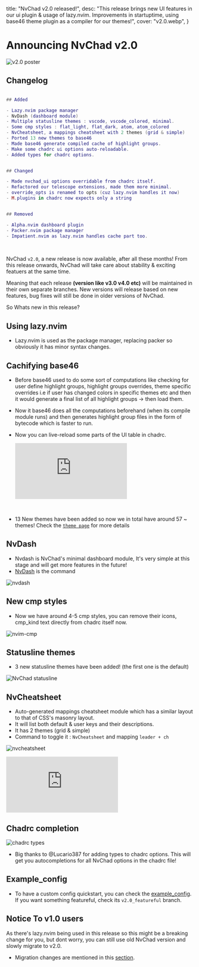   title: "NvChad v2.0 released!",
  desc:
    "This release brings new UI features in our ui plugin & usage of lazy.nvim. Improvements in startuptime, using base46 theme plugin as a compiler for our themes!",
  cover: "v2.0.webp",
}

# Announcing NvChad v2.0

![v2.0 poster](/news/v2.0.webp)

## Changelog
```lua

## Added

- Lazy.nvim package manager
- NvDash (dashboard module)
- Multiple statusline themes : vscode, vscode_colored, minimal. 
- Some cmp styles : flat_light, flat_dark, atom, atom_colored
- NvCheatsheet, a mappings cheatsheet with 2 themes (grid & simple)
- Ported 13 new themes to base46 
- Made base46 generate compiled cache of highlight groups.
- Make some chadrc ui options auto-reloadable.
- Added types for chadrc options.


## Changed 

- Made nvchad_ui options overridable from chadrc itself.
- Refactored our telescope extensions, made them more minimal.
- override_opts is renamed to opts (cuz lazy.nvim handles it now)
- M.plugins in chadrc now expects only a string


## Removed

- Alpha.nvim dashboard plugin
- Packer.nvim package manager
- Impatient.nvim as lazy.nvim handles cache part too.

```
<br/>


NvChad `v2.0`, a new release is now available, after all these months! From this release onwards, NvChad will take care about stability & exciting featuers at the same time.

Meaning that each release **(version like v3.0 v4.0 etc)** will be maintained in their own separate branches.  New versions will release based on new features, bug fixes will still be done in older versions of NvChad.

So Whats new in this release?

## Using lazy.nvim

- Lazy.nvim is used as the package manager, replacing packer so obviously it has minor syntax changes.

## Cachifying base46 

- Before base46 used to do some sort of computations like checking for user define highlight groups, highlight groups overrides, theme specific overrides i.e if user has changed colors in specific themes etc and then it would generate a final list of all highlight groups -> then load them.

- Now it base46 does all the computations beforehand (when its compile module runs) and then generates highlight group files in the form of bytecode which is faster to run.

- Now you can live-reload some parts of the UI table in chadrc.

  <iframe src="https://www.youtube.com/embed/xytzreFq_us" title="YouTube video player" frameborder="0" allow="accelerometer; autoplay; clipboard-write; encrypted-media; gyroscope; picture-in-picture; web-share" allow="fullscreen"></iframe>

<br/>

- 13 New themes have been added so now we in total have around 57 ~ themes! Check the [`theme page`](/themes) for more details 

## NvDash

- Nvdash is NvChad's minimal dashboard module, It's very simple at this stage and will get more features in the future!
- <u>NvDash</u> is the command

![nvdash](/features/nvdash.webp)

## New cmp styles

- Now we have around 4-5 cmp styles, you can remove their icons, cmp_kind text directly from chadrc itself now.

![nvim-cmp](/features/cmp.webp)

## Statusline themes

- 3 new statusline themes have been added! (the first one is the default)

![NvChad statusline](/features/statuslines.webp)

## NvCheatsheet

- Auto-generated mappings cheatsheet module which has a similar layout to that of CSS's masonry layout.
- It will list both default & user keys and their descriptions.
- It has 2 themes (grid & simple)
- Command to toggle it : `NvCheatsheet` and mapping `leader + ch`

![nvcheatsheet](/features/nvcheatsheet.webp)

<iframe src="https://www.youtube.com/embed/IljDD4cjgKc" title="YouTube video player" frameborder="0" allow="accelerometer; autoplay; clipboard-write; encrypted-media; gyroscope; picture-in-picture; web-share" allow='fullscreen;'></iframe>

## Chadrc completion

![chadrc types](/features/chadrc_types.webp)

- Big thanks to @Lucario387 for adding types to chadrc options. This will get you autocompletions for all NvChad options in the chadrc file!

## Example_config 

- To have a custom config quickstart, you can check the [example_config](https://github.com/NvChad/example_config/). If you want something featureful, check its `v2.0_featureful` branch.


## Notice To v1.0 users

As there's lazy.nvim being used in this release so this might be a breaking change for you, but dont worry, you can still use old NvChad version and slowly migrate to v2.0. 

- Migration changes are mentioned in this [section](/news/v2.0_migration).
